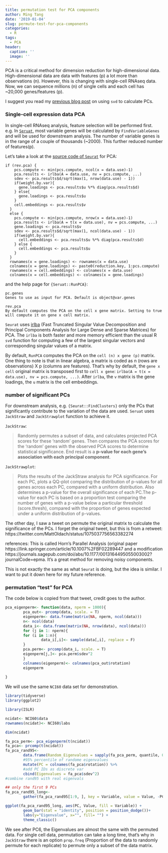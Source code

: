 ```yaml
---
title: permutation test for PCA components
author: Ming Tang
date: '2019-01-04'
slug: permute-test-for-pca-components
categories:
  - R
tags:
  - PCA
header:
  caption: ''
  image: ''
---
```


PCA is a critical method for dimension reduction for high-dimensional data. 
High-dimensional data are data with features (p) a lot more than observations (n).
However, this is changing with single-cell RNAseq data. Now, we can sequence millions (n)
of single cells and each cell has ~20,000 genes/features (p). 


I suggest you read my [previous blog post](https://divingintogeneticsandgenomics.rbind.io/post/pca-in-action/) on using `svd` to calculate PCs.

### Single-cell expression data PCA

In single-cell RNAseq analysis, feature selection will be performed first. e.g. In [`Seruat`](https://github.com/satijalab/seurat), most variable genes will be calculated by `FindVariableGenes` and will be used for downstream analysis. The number of variable genes is in
the range of a couple of thousands (~2000). This further reduced number of features(p).

Let's take a look at the [source code of `Seurat`](https://github.com/satijalab/seurat/blob/master/R/dimensional_reduction.R#L70) for
PCA:

```
if (rev.pca) {
    pcs.compute <- min(pcs.compute, ncol(x = data.use)-1)
    pca.results <- irlba(A = data.use, nv = pcs.compute, ...)
    sdev <- pca.results$d/sqrt(max(1, nrow(data.use) - 1))
    if(weight.by.var){
      gene.loadings <- pca.results$u %*% diag(pca.results$d)
    } else{
      gene.loadings <- pca.results$u
    }
    cell.embeddings <- pca.results$v
  }
  else {
    pcs.compute <- min(pcs.compute, nrow(x = data.use)-1)
    pca.results <- irlba(A = t(x = data.use), nv = pcs.compute, ...)
    gene.loadings <- pca.results$v
    sdev <- pca.results$d/sqrt(max(1, ncol(data.use) - 1))
    if(weight.by.var){
      cell.embeddings <- pca.results$u %*% diag(pca.results$d)
    } else {
      cell.embeddings <- pca.results$u
    }
  }
  rownames(x = gene.loadings) <- rownames(x = data.use)
  colnames(x = gene.loadings) <- paste0(reduction.key, 1:pcs.compute)
  rownames(x = cell.embeddings) <- colnames(x = data.use)
  colnames(x = cell.embeddings) <- colnames(x = gene.loadings)

```

and the help page for `{Seruat::RunPCA}`:  

```
pc.genes	
Genes to use as input for PCA. Default is object@var.genes

rev.pca	
By default computes the PCA on the cell x gene matrix. Setting to true will compute it on gene x cell matrix.
```
`Seurat` uses [irlba](https://cran.r-project.org/web/packages/irlba/index.html) (Fast Truncated Singular Value Decomposition and Principal Components Analysis for Large Dense and Sparse Matrices) for PCA.
The `irlba` is both faster and more memory efficient than the usual R `svd` function for computing a few of the largest singular vectors and corresponding singular values of a matrix.


By default, `RunPCA` computes the PCA on the `cell (n) x gene (p)` matrix.
One thing to note is that in linear algebra, a matrix is coded as n (rows are observations) X p (columns are features). That's why by default, the `gene x cell` original matrix is transposed first to `cell x gene`: `irlba(A = t(x = data.use), nv = pcs.compute, ...)`.
After `irlba`, the `v` matrix is the gene loadings, the `u` matrix is the cell embeddings.

### number of significant PCs

For downstream analysis, e.g. `{Seurat::FindClusters}` only the PCs that significantly contribute to the variation of the data are used. `Seruat` uses `JackStraw` and `JackStrawplot` function to achieve it.

`JackStraw`:  

>Randomly permutes a subset of data, and calculates projected PCA scores for these 'random' genes. Then compares the PCA scores for the 'random' genes with the observed PCA scores to determine statistical significance. End result is a **p-value for each gene's association with each principal component**.

`JackStrawplot`:  

>Plots the results of the JackStraw analysis for PCA significance. For each PC, plots a QQ-plot comparing the distribution of p-values for all genes across each PC, compared with a uniform distribution. Also determines a p-value for the overall significance of each PC.The p-value for each PC is based on a proportion test comparing the number of genes with a p-value below a particular threshold (score.thresh), compared with the proportion of genes expected under a uniform distribution of p-values.

The other day, I saw a tweet on permute the original matrix to calculate the significance of the PCs.
I forget the original tweet, but this is from a retweet: https://twitter.com/MattOldach/status/1075037756563382274

references:
This is called Horn's Parallel Analysis (original paper https://link.springer.com/article/10.1007%2FBF02289447 and a modification https://journals.sagepub.com/doi/abs/10.1177/0013164495055003002?journalCode=epma. It's a great method for removing noisy components.

This is not exactly the same as what `Seurat` is doing, but the idea is similar. 
I want to put it down here for my future reference.

### permutation "test" for PCA

The code below is copied from that tweet, credit goes to the author.

```r
pca_eigenperm<- function(data, nperm = 1000){
        pca_out<- prcomp(data, scale. = T)
        eigenperm<- data.frame(matrix(NA, nperm, ncol(data)))
        n<- ncol(data)
        data_i<- data.frame(matrix(NA, nrow(data), ncol(data)))
        for (j in 1: nperm){
        for (i in 1:n){
                data_i[,i]<- sample(data[,i], replace = F)
        }
        pca.perm<- prcomp(data_i, scale. = T)
        eigenperm[j,]<- pca.perm$sdev^2
        }
        colnames(eigenperm)<- colnames(pca_out$rotation)
        eigenperm
        
}
```

We will use the same `NCI60` data set for demonstration.

```r
library(tidyverse)
library(ggplot2)

library(ISLR)

ncidat<- NCI60$data
rownames(ncidat)<- NCI60$labs

dim(ncidat)

fa_pca_perm<- pca_eigenperm(t(ncidat))
fa_pca<- prcomp(t(ncidat))
fa_pca_rand95<- 
        data.frame(Random_Eigenvalues = sapply(fa_pca_perm, quantile, 0.95)) %>%
        #95% percentile of randome eigenvalues
        mutate(PC = colnames(fa_pca$rotation)) %>%
        #add PC IDs as discrete var
        cbind(Eigenvalues = fa_pca$sdev^2)
#combine rand95 with real eigenvals

## only the first 9 PCs
fa_pca_rand95_long<-
        gather(fa_pca_rand95[1:9, ], key = Variable, value = Value, -PC)

ggplot(fa_pca_rand95_long, aes(PC, Value, fill = Variable)) +
        geom_bar(stat = "identity", position = position_dodge())+
        labs(y="Eigenvalue", x="", fill= "") +
        theme_classic()

```

We see after PC6, the Eigenvalues are almost the same with the permuted data.
For single cell data, permutation can take a long time, that's why in `JackStraw` there is an
option `prop.freq` (Proportion of the data to randomly permute for each replicate) to
permute only a subset of the data matrix.



